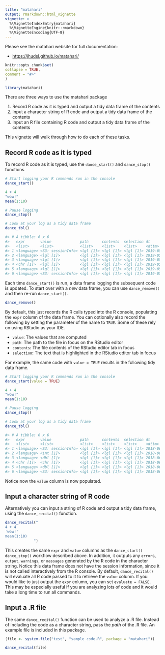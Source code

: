 ```yaml
---
title: "matahari"
output: rmarkdown::html_vignette
vignette: >
  %\VignetteIndexEntry{matahari}
  %\VignetteEngine{knitr::rmarkdown}
  %\VignetteEncoding{UTF-8}
---
```


  Please see the matahari website for full documentation:
  
  * <https://jhudsl.github.io/matahari/>
  
  ```r
knitr::opts_chunk$set(
collapse = TRUE,
comment = "#>"
)
```

```r
library(matahari)
```

There are three ways to use the matahari package

1. Record R code as it is typed and output a tidy data frame of the contents
2. Input a character string of R code and output a tidy data frame of the contents
3. Input an R file containing R code and output a tidy data frame of the contents

This vignette will walk through how to do each of these tasks.

## Record R code as it is typed

To record R code as it is typed, use the `dance_start()` and `dance_stop()` functions. 

```r
# Start logging your R commands run in the console
dance_start()

4 + 4
"wow!"
mean(1:10)

# Pause logging
dance_stop()

# Look at your log as a tidy data frame
dance_tbl()
```
```r
#> # A tibble: 6 x 6
#>   expr       value             path      contents  selection dt                 
#>   <list>     <list>            <list>    <list>    <list>    <dttm>             
#> 1 <language> <S3: sessionInfo> <lgl [1]> <lgl [1]> <lgl [1]> 2019-05-14 08:15:24
#> 2 <language> <lgl [1]>         <lgl [1]> <lgl [1]> <lgl [1]> 2019-05-14 08:15:24
#> 3 <language> <lgl [1]>         <lgl [1]> <lgl [1]> <lgl [1]> 2019-05-14 08:15:25
#> 4 <chr [1]>  <lgl [1]>         <lgl [1]> <lgl [1]> <lgl [1]> 2019-05-14 08:15:25
#> 5 <language> <lgl [1]>         <lgl [1]> <lgl [1]> <lgl [1]> 2019-05-14 08:15:25
#> 6 <language> <S3: sessionInfo> <lgl [1]> <lgl [1]> <lgl [1]> 2019-05-14 08:15:25

```

Each time `dance_start()` is run, a data frame logging the subsequent code is updated. To start over with a _new_ data frame, you can use `dance_remove()` and then re-run `dance_start()`.

```r
dance_remove()
```

By default, this just records the R calls typed into the R console, populating the `expr` column of the data frame. You can optionally also record the following by setting the parameter of the name to `TRUE`. Some of these rely on using RStudio as your IDE.

* `value`: The values that are computed
* `path`: The path to the file in focus on the RStudio editor
* `contents`: The file contents of the RStudio editor tab in focus
* `selection`: The text that is highlighted in the RStudio editor tab in focus

For example, the same code with `value = TRUE` results in the following tidy data frame.

```r
# Start logging your R commands run in the console
dance_start(value = TRUE)

4 + 4
"wow!"
mean(1:10)

# Pause logging
dance_stop()

# Look at your log as a tidy data frame
dance_tbl()
```
```r
#> # A tibble: 6 x 6
#>   expr       value             path      contents  selection dt                 
#>   <list>     <list>            <list>    <list>    <list>    <dttm>             
#> 1 <language> <S3: sessionInfo> <lgl [1]> <lgl [1]> <lgl [1]> 2018-06-23 15:26:06
#> 2 <language> <int [1]>         <lgl [1]> <lgl [1]> <lgl [1]> 2018-06-23 15:26:06
#> 3 <language> <dbl [1]>         <lgl [1]> <lgl [1]> <lgl [1]> 2018-06-23 15:26:07
#> 4 <chr [1]>  <chr [1]>         <lgl [1]> <lgl [1]> <lgl [1]> 2018-06-23 15:26:08
#> 5 <language> <dbl [1]>         <lgl [1]> <lgl [1]> <lgl [1]> 2018-06-23 15:26:08
#> 6 <language> <S3: sessionInfo> <lgl [1]> <lgl [1]> <lgl [1]> 2018-06-23 15:26:09
```
Notice now the `value` column is now populated.

## Input a character string of R code

Alternatively you can input a string of R code and output a tidy data frame, using the `dance_recital()` function. 

```r
dance_recital("
4 + 4
'wow!'
mean(1:10)
             ")
```

This creates the same `expr` and `value` columns as the `dance_start()` `dance_stop()` workflow described above. In addition, it outputs any `error`s, `output`, `warnings`, or `messages` generated by the R code in the character string. Notice this data frame does not have the session information, since it is not called interactively from the R console. By default, `dance_recital()` will evaluate all R code passed to it to retrieve the `value` column. If you would like to just output the `expr` column, you can set `evaluate = FALSE`. This may be especially useful if you are analyzing lots of code and it would take a long time to run all commands.

## Input a .R file

The same `dance_recital()` function can be used to analyze a .R file. Instead of including the code as a character string, pass the _path_ of the .R file. An example file is included in this package.

```r
(file <- system.file("test", "sample_code.R", package = "matahari"))
```

```r
dance_recital(file)
```


